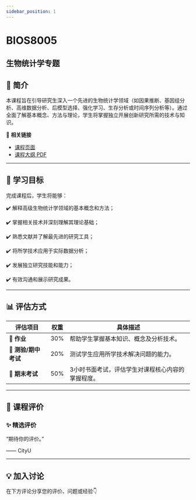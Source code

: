 ```yaml
---
sidebar_position: 1
---
```


# BIOS8005
## 生物统计学专题

## **📘 简介**
本课程旨在引导研究生深入一个先进的生物统计学领域（如因果推断、基因组分析、高维数据分析、后模型选择、强化学习、生存分析或时间序列分析等）。通过全面了解基本概念、方法与理论，学生将掌握独立开展创新研究所需的技术与知识。

🔗 **相关链接**
- [课程页面](https://www.cityu.edu.hk/catalogue/pg/202526/course/BIOS8005.htm)
- [课程大纲 PDF](https://www.cityu.edu.hk/catalogue/pg/202526/course/BIOS8005.pdf)

---

## **🎯 学习目标**

完成课程后，学生将能够：

✔️ 解释高级生物统计学领域的基本概念和方法；

✔️ 掌握相关技术并深刻理解其理论基础；

✔️ 熟悉文献并了解最先进的研究工具；

✔️ 将所学技术应用于实际数据分析；

✔️ 发展独立研究技能和能力；

✔️ 有效沟通和展示研究成果。

---

## **📊 评估方式**

| **评估项目**          | **权重** | **具体描述**                                                                                       |
|----------------------|---------|---------------------------------------------------------------------------------------------------|
| **📝 作业**            | 30%     | 帮助学生掌握基本知识、概念及分析技术。                                                             |
| **📄 测验/期中考试**    | 20%     | 测试学生应用所学技术解决问题的能力。                                                               |
| **📄 期末考试**        | 50%     | 3小时书面考试，评估学生对课程核心内容的掌握程度。                                                  |

---

## **💬 课程评价**

### ✨ **精选评价**
<div className={commentStyles.commentBox}>
    <p className={commentStyles.commentText}>
        “期待你的评价。”
    </p>
    <p className={commentStyles.commentAuthor}>—— CityU</p>
</div>

---

## **💡 加入讨论**

在下方评论分享您的评价、问题或经验👇
<Utterances />